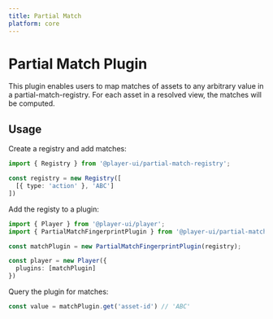 ```yaml
---
title: Partial Match
platform: core
---
```


# Partial Match Plugin

This plugin enables users to map matches of assets to any arbitrary value in a partial-match-registry. 
For each asset in a resolved view, the matches will be computed. 


## Usage

<PlatformTabs>
  <core>

Create a registry and add matches:

```ts
import { Registry } from '@player-ui/partial-match-registry';

const registry = new Registry([
  [{ type: 'action' }, 'ABC']
])
```

Add the registy to a plugin:

```ts
import { Player } from '@player-ui/player';
import { PartialMatchFingerprintPlugin } from '@player-ui/partial-match-fingerprint-plugin';

const matchPlugin = new PartialMatchFingerprintPlugin(registry);

const player = new Player({
  plugins: [matchPlugin]
})
```

Query the plugin for matches:

```ts
const value = matchPlugin.get('asset-id') // 'ABC'
```
  </core>
</PlatformTabs>